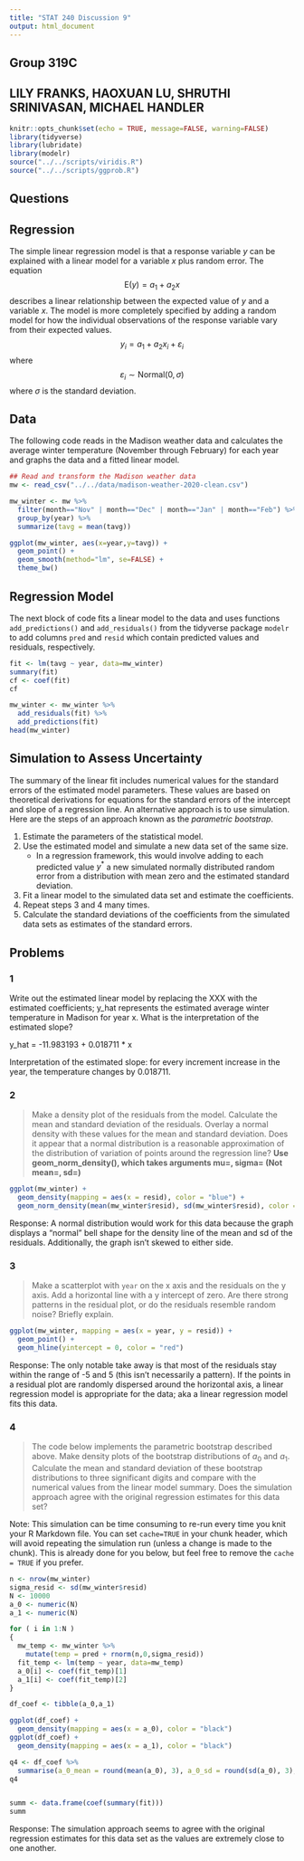 ```yaml
---
title: "STAT 240 Discussion 9"
output: html_document
---
```


## Group 319C 

## **LILY FRANKS**, HAOXUAN LU, SHRUTHI SRINIVASAN, MICHAEL HANDLER

```r
knitr::opts_chunk$set(echo = TRUE, message=FALSE, warning=FALSE)
library(tidyverse)
library(lubridate)
library(modelr)
source("../../scripts/viridis.R")
source("../../scripts/ggprob.R")
```

## Questions

## Regression

The simple linear regression model is that a response variable $y$ can be explained with a linear model for a variable $x$ plus random error.
The equation
$$
\mathsf{E}(y) = a_1 + a_2 x
$$
describes a linear relationship between the expected value of $y$ and a variable $x$.
The model is more completely specified by adding a random model
for how the individual observations of the response variable
vary from their expected values.
$$
y_i = a_1 + a_2 x_i + \varepsilon_i
$$
where
$$
\varepsilon_i \sim \text{Normal}(0,\sigma)
$$
where $\sigma$ is the standard deviation.

## Data

The following code reads in the Madison weather data
and calculates the average winter temperature (November through February) for each year and graphs the data and a fitted linear model.

```r
## Read and transform the Madison weather data
mw <- read_csv("../../data/madison-weather-2020-clean.csv")

mw_winter <- mw %>%
  filter(month=="Nov" | month=="Dec" | month=="Jan" | month=="Feb") %>%
  group_by(year) %>%
  summarize(tavg = mean(tavg))

ggplot(mw_winter, aes(x=year,y=tavg)) +
  geom_point() +
  geom_smooth(method="lm", se=FALSE) +
  theme_bw()
```

## Regression Model

The next block of code fits a linear model to the data
and uses  functions `add_predictions()` and `add_residuals()`
from the tidyverse package `modelr`
to add columns `pred` and `resid` which contain predicted values and residuals, respectively.

```r
fit <- lm(tavg ~ year, data=mw_winter)
summary(fit)
cf <- coef(fit)
cf

mw_winter <- mw_winter %>%
  add_residuals(fit) %>%
  add_predictions(fit)
head(mw_winter)
```

## Simulation to Assess Uncertainty

The summary of the linear fit includes numerical values for the standard errors of the estimated model parameters.
These values are based on theoretical derivations for equations for the standard errors of the intercept and slope of a regression line.
An alternative approach is to use simulation.
Here are the steps of an approach known as the *parametric bootstrap*.

1. Estimate the parameters of the statistical model.
2. Use the estimated model and simulate a new data set of the same size.
    - In a regression framework, this would involve adding to each predicted value $y^*$ a new simulated normally distributed random error from a distribution with mean zero and the estimated standard deviation.
3. Fit a linear model to the simulated data set and estimate the coefficients.
4. Repeat steps 3 and 4 many times.
5. Calculate the standard deviations of the coefficients from the simulated data sets as estimates of the standard errors.

## Problems

### 1 

Write out the estimated linear model by replacing the XXX with the estimated coefficients; y_hat represents the estimated average winter temperature in Madison for year x.  What is the interpretation of the estimated slope?

y_hat = -11.983193 + 0.018711 * x

Interpretation of the estimated slope: for every increment increase in the year, the temperature changes by 0.018711. 

### 2

> Make a density plot of the residuals from the model. Calculate the mean and standard deviation of the residuals. Overlay a normal density with these values for the mean and standard deviation.
Does it appear that a normal distribution is a reasonable approximation of the distribution of variation of points around the regression line?
**Use geom_norm_density(), which takes arguments mu=, sigma= (Not mean=, sd=)**

```r
ggplot(mw_winter) +
  geom_density(mapping = aes(x = resid), color = "blue") +
  geom_norm_density(mean(mw_winter$resid), sd(mw_winter$resid), color = "red")
```
Response: A normal distribution would work for this data because the graph displays a "normal" bell shape for the density line of the mean and sd of the residuals. Additionally, the graph isn't skewed to either side. 

### 3

> Make a scatterplot with `year` on the x axis and the residuals on the y axis. Add a horizontal line with a y intercept of zero.
Are there strong patterns in the residual plot, or do the residuals resemble random noise? Briefly explain.

```r
ggplot(mw_winter, mapping = aes(x = year, y = resid)) + 
  geom_point() + 
  geom_hline(yintercept = 0, color = "red")
```
Response: The only notable take away is that most of the residuals stay within the range of -5 and 5 (this isn't necessarily a pattern). If the points in a residual plot are randomly dispersed around the horizontal axis, a linear regression model is appropriate for the data; aka a linear regression model fits this data.

### 4

> The code below implements the parametric bootstrap described above.
Make density plots of the bootstrap distributions of $a_0$ and $a_1$.
Calculate the mean and standard deviation of these bootstrap distributions to three significant digits and compare with the numerical values from the linear model summary.
Does the simulation approach agree with the original regression estimates for this data set?

Note:  This simulation can be time consuming to re-run every time you knit your R Markdown file.  You can set `cache=TRUE` in your chunk header, which will avoid repeating the simulation run (unless a change is made to the chunk).  This is already done for you below, but feel free to remove the `cache = TRUE` if you prefer.

```r
n <- nrow(mw_winter)
sigma_resid <- sd(mw_winter$resid)
N <- 10000
a_0 <- numeric(N)
a_1 <- numeric(N)

for ( i in 1:N )
{
  mw_temp <- mw_winter %>%
    mutate(temp = pred + rnorm(n,0,sigma_resid))
  fit_temp <- lm(temp ~ year, data=mw_temp)
  a_0[i] <- coef(fit_temp)[1]
  a_1[i] <- coef(fit_temp)[2]
}

df_coef <- tibble(a_0,a_1)
```

```r
ggplot(df_coef) +
  geom_density(mapping = aes(x = a_0), color = "black")
ggplot(df_coef) + 
  geom_density(mapping = aes(x = a_1), color = "black")

q4 <- df_coef %>%
  summarise(a_0_mean = round(mean(a_0), 3), a_0_sd = round(sd(a_0), 3), a_1_mean = round(mean(a_1), 3), a_1_sd = round(sd(a_1), 3))
q4


summ <- data.frame(coef(summary(fit)))
summ
```
Response: The simulation approach seems to agree with the original regression estimates for this data set as the values are extremely close to one another.